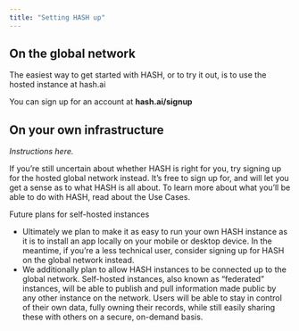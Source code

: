 ```yaml
---
title: "Setting HASH up"
---
```


## On the global network

The easiest way to get started with HASH, or to try it out, is to use the hosted instance at hash.ai

You can sign up for an account at **hash.ai/signup**

## On your own infrastructure

_Instructions here._

If you’re still uncertain about whether HASH is right for you, try signing up for the hosted global network instead. It’s free to sign up for, and will let you get a sense as to what HASH is all about. To learn more about what you’ll be able to do with HASH, read about the Use Cases.

Future plans for self-hosted instances

- Ultimately we plan to make it as easy to run your own HASH instance as it is to install an app locally on your mobile or desktop device. In the meantime, if you’re a less technical user, consider signing up for HASH on the global network instead.
- We additionally plan to allow HASH instances to be connected up to the global network. Self-hosted instances, also known as “federated” instances, will be able to publish and pull information made public by any other instance on the network. Users will be able to stay in control of their own data, fully owning their records, while still easily sharing these with others on a secure, on-demand basis.
